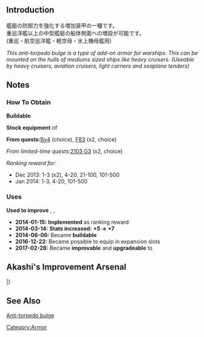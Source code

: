{{EquipmentInfo|72}}

==Introduction==
艦艇の防御力を強化する増加装甲の一種です。<br>
重巡洋艦以上の中型艦艇の船体側面への増設が可能です。<br>
(重巡・航空巡洋艦・軽空母・水上機母艦用)

''This anti-torpedo bulge is a type of add-on armor for warships. This can be mounted on the hulls of mediums sized ships like heavy cruisers. (Useable by heavy cruisers, aviation cruisers, light carriers and seaplane tenders)''

==Notes==
<div class="mw-collapsible"><h3>How To Obtain</h3>
<div class="mw-collapsible-content">
'''Buildable'''

'''Stock equipment''' of {{Ship/Link|Zara Due}}

'''From quests: '''[[Quests#By4|By4]] (choice), [[Quests#F83|F83]] (x2, choice)

''From limited-time quests: ''[[Quests/Seasonal#2103 G3|2103 G3]] (x2, choice)

''Ranking reward for:''
* Dec 2013: 1-3 (x2), 4-20, 21-100, 101-500
* Jan 2014: 1-3, 4-20, 101-500

</div></div>

<div class="mw-collapsible"><h3>Uses</h3>
<div class="mw-collapsible-content">
'''Used to improve''' {{Equipment/Link|Anti-torpedo Bulge (Medium)}}, {{Equipment/Link|Anti-torpedo Bulge (Large)}}, {{Equipment/Link|New Kanhon Design Anti-torpedo Bulge (Medium)}}

</div></div>


<div class="mw-collapsible><h3>Updates History</h3>
<div class="mw-collapsible-content>
* '''2014-01-15:''' '''Implemented''' as ranking reward
* '''2014-03-14:''' '''Stats increased:'''  '''{{Armor}}+5 → {{Armor}}+7 '''
* '''2014-06-06:''' Became '''buildable'''
* '''2016-12-22:''' Became possible to equip in expansion slots
* '''2017-02-28:''' Became '''improvable''' and '''upgradeable''' to {{Equipment/Link|New Kanhon Design Anti-torpedo Bulge (Medium)}}
</div></div>

==Akashi's Improvement Arsenal==
{{AkashiWorkshop}}
{{AkashiWorkshopLine
|Name={{PAGENAME}}
|ItemType=ArmorEquipment
|Fuel=70
|Ammo=0
|Steel=770
|Baux=0
|Mats0-5=7/9
|Mats6-9=18/24
|Mats10=28/35
|Screws0-5=4/5
|Screws6-9=6/9
|Screws10=8/12
|EquipConsume0-5=1x{{ArmorEquipment|Anti-torpedo Bulge (Medium)}}
|EquipConsume6-9=2x{{ArmorEquipment|Anti-torpedo Bulge (Medium)}}
|EquipConsume10=3x{{ArmorEquipment|Anti-torpedo Bulge (Medium)}}
|Sun=&nbsp;<br>V<br>&nbsp;
|Mon=S<br>V<br>Z
|Tue=S<br>V<br>Z
|Wed=S<br>V<br>Z
|Thu=S<br>&nbsp;<br>&nbsp;
|2ndShip=[[Sakawa]]<br>[[Hibiki#Second Upgrade|Verniy]]<br>[[Zara#Second Upgrade|Zara due]]
|Notes=Upgrades to [[New Design Anti-Torpedo Bulge (Medium)]].
}}
|}

==See Also==
[[wikipedia:Anti-torpedo bulge|Anti-torpedo bulge]]
{{Equipmentlist}}
[[Category:Armor]]